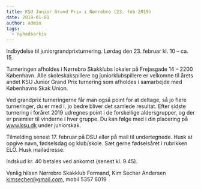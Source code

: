 ```yaml
---
title: KSU Junior Grand Prix i Nørrebro (23. feb 2019)
date: 2019-01-01
author: admin
tags:
  - nyhedsarkiv
---
```


Indbydelse til juniorgrandprixturnering. Lørdag den 23. februar kl. 10 – ca. 15.

Turneringen afholdes i Nørrebro Skakklubs lokaler på Frejasgade 14 – 2200 København. Alle skoleskakspillere og juniorklubspillere er velkomne til årets andet KSU Junior Grand Prix turnering som afholdes i samarbejde med Københavns Skak Union.

Ved grandprix turneringerne får man også point for at deltage, så jo flere turneringer, du er med i, jo bedre bliver det samlede resultat. Efter sidste turnering i foråret 2019 udregnes point i de forskellige aldersgrupper, og der er præmier til vinderne i hver gruppe. Du kan følge med i din placering på www.ksu.dk under juniorskak.

Tilmelding senest 17. februar på DSU eller på mail til undertegnede. Husk at opgive navn, fødselsdag og klub/skole. Sæt gerne fødselsåret i rubrikken ELO. Husk mailadresse.

Indskud kr. 40 betales ved ankomst (senest kl. 9.45).

Venlig hilsen Nørrebro Skakklub Formand, Kim Secher Andersen kimsecher@gmail.com, mobil 5357 6019
